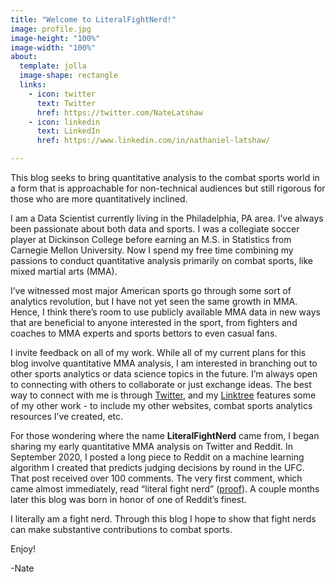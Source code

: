 ```yaml
---
title: "Welcome to LiteralFightNerd!"
image: profile.jpg
image-height: "100%"
image-width: "100%"
about:
  template: jolla
  image-shape: rectangle
  links:
    - icon: twitter
      text: Twitter
      href: https://twitter.com/NateLatshaw
    - icon: linkedin
      text: LinkedIn
      href: https://www.linkedin.com/in/nathaniel-latshaw/

---
```


This blog seeks to bring quantitative analysis to the combat sports world in a form that is approachable for non-technical audiences but still rigorous for those who are more quantitatively inclined.

I am a Data Scientist currently living in the Philadelphia, PA area. I've always been passionate about both data and sports. I was a collegiate soccer player at Dickinson College before earning an M.S. in Statistics from Carnegie Mellon University. Now I spend my free time combining my passions to conduct quantitative analysis primarily on combat sports, like mixed martial arts (MMA). 

I've witnessed most major American sports go through some sort of analytics revolution, but I have not yet seen the same growth in MMA. Hence, I think there's room to use publicly available MMA data in new ways that are beneficial to anyone interested in the sport, from fighters and coaches to MMA experts and sports bettors to even casual fans.

I invite feedback on all of my work. While all of my current plans for this blog involve quantitative MMA analysis, I am interested in branching out to other sports analytics or data science topics in the future. I'm always open to connecting with others to collaborate or just exchange ideas. The best way to connect with me is through [Twitter](https://twitter.com/NateLatshaw), and my [Linktree](https://linktr.ee/natelatshaw) features some of my other work - to include my other websites, combat sports analytics resources I've created, etc.

For those wondering where the name **LiteralFightNerd** came from, I began sharing my early quantitative MMA analysis on Twitter and Reddit. In September 2020, I posted a long piece to Reddit on a machine learning algorithm I created that predicts judging decisions by round in the UFC. That post received over 100 comments. The very first comment, which came almost immediately, read "literal fight nerd" ([proof](https://www.reddit.com/r/MMA/comments/iy2z3i/introducing_a_new_fight_evaluation_tool_a_machine/g6abz5w?utm_source=share&utm_medium=web2x&context=3)). A couple months later this blog was born in honor of one of Reddit's finest. 

I literally am a fight nerd. Through this blog I hope to show that fight nerds can make substantive contributions to combat sports.

Enjoy!

-Nate
